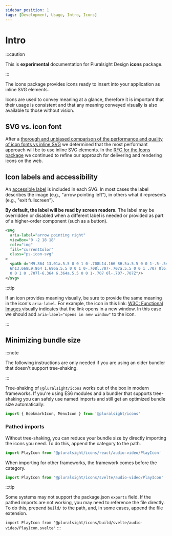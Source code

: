 ```yaml
---
sidebar_position: 1
tags: [Development, Usage, Intro, Icons]
---
```



# Intro

:::caution

This is **experimental** documentation for Pluralsight Design **icons** package.

:::

<p class="page-subheadline" markdown="1">
  The icons package provides icons ready to insert into your application as
  inline SVG elements.
</p>

Icons are used to convey meaning at a glance, therefore it is important that their usage is consistent and that any meaning conveyed visually is also available to those without vision.

## SVG vs. icon font

After a [thorough and unbiased comparison of the performance and quality of icon fonts vs inline SVG](https://github.com/pluralsight/tva/discussions/70) we determined that the most performant approach will be to use inline SVG elements. In the [RFC for the Icons package](https://github.com/pluralsight/tva-rfcs/blob/main/text/0000-icons.md) we continued to refine our approach for delivering and rendering icons on the web.

## Icon labels and accessibility

An [accessible label](https://developer.mozilla.org/en-US/docs/Web/Accessibility/ARIA/Attributes/aria-label) is included in each SVG.
In most cases the label describes the image (e.g., "arrow pointing left"), in others what it represents (e.g., "exit fullscreen").

**By default, the label will be read by screen readers.** The label may be overridden or disabled when a different label is needed or provided as part of a higher-order component (such as a button).

```xml
<svg
  aria-label="arrow pointing right"
  viewBox="0 -2 18 18"
  role="img"
  fill="currentColor"
  class="ps-icon-svg"
>
  <path d="M9.864 13.01a.5.5 0 0 1 0-.708L14.166 8H.5a.5.5 0 0 1-.5-.5v-1A.5.5 0 0 1 .5
  6h13.668L9.864 1.696a.5.5 0 0 1 0-.708l.707-.707a.5.5 0 0 1 .707 0l6.364 6.364a.5.5
  0 0 1 0 .707l-6.364 6.364a.5.5 0 0 1-.707 0l-.707-.707Z"/>
</svg>
```

:::tip

If an icon provides meaning visually, be sure to provide the same meaning in the icon's `aria-label`.
For example, the icon in this link:
[W3C: Functional Images <ExternalLinkIcon className={getIconProps().className} aria-label="opens in new window" />](https://www.w3.org/WAI/tutorials/images/functional/)
visually indicates that the link opens in a new window.
In this case we should add `aria-label="opens in new window"` to the icon.

:::

## Minimizing bundle size

:::note

The following instructions are only needed if you are using an older bundler that doesn't support tree-shaking.

:::

Tree-shaking of `@pluralsight/icons` works out of the box in modern frameworks. If you're using ES6 modules and a bundler that supports tree-shaking you can safely use named imports and still get an optimized bundle size automatically:

```javascript
import { BookmarkIcon, MenuIcon } from '@pluralsight/icons'
```

### Pathed imports

Without tree-shaking, you can reduce your bundle size by directly importing the icons you need. To do this, append the category to the path.

```javascript title="Pathed import for React"
import PlayIcon from '@pluralsight/icons/react/audio-video/PlayIcon'
```

When importing for other frameworks, the framework comes before the category.

```javascript title="Pathed import for Svelte"
import PlayIcon from '@pluralsight/icons/svelte/audio-video/PlayIcon'
```

:::tip

Some systems may not support the package.json `exports` field. If the pathed imports are not working, you may need to reference the file directly. To do this, prepend `build/` to the path, and, in some cases, append the file extension.

`import PlayIcon from '@pluralsight/icons/build/svelte/audio-video/PlayIcon.svelte'`
:::
